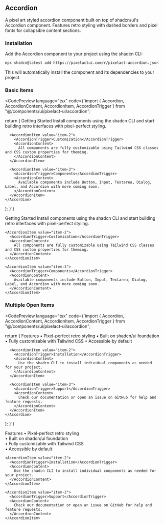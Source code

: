 
## Accordion

A pixel art styled accordion component built on top of shadcn/ui's Accordion component. Features retro styling with dashed borders and pixel fonts for collapsible content sections.

### Installation

Add the Accordion component to your project using the shadcn CLI:

```bash
npx shadcn@latest add https://pixelactui.com/r/pixelact-accordion.json
```

This will automatically install the component and its dependencies to your project.

### Basic Items

<CodePreview 
  language="tsx"
  code={`import { Accordion, AccordionContent, AccordionItem, AccordionTrigger } from "@/components/ui/pixelact-ui/accordion";

  return (
    <Accordion type="single" collapsible>
      <AccordionItem value="item-1">
        <AccordionTrigger>Getting Started</AccordionTrigger>
        <AccordionContent>
          Install components using the shadcn CLI and start building retro interfaces with pixel-perfect styling.
        </AccordionContent>
      </AccordionItem>
      
      <AccordionItem value="item-2">
        <AccordionTrigger>Customization</AccordionTrigger>
        <AccordionContent>
          All components are fully customizable using Tailwind CSS classes and CSS custom properties for theming.
        </AccordionContent>
      </AccordionItem>
      
      <AccordionItem value="item-3">
        <AccordionTrigger>Components</AccordionTrigger>
        <AccordionContent>
          Available components include Button, Input, Textarea, Dialog, Label, and Accordion with more coming soon.
        </AccordionContent>
      </AccordionItem>
    </Accordion>
  );
}`}
>
  <Accordion type="single" className="w-full md:mx-16" collapsible>
    <AccordionItem value="item-1">
      <AccordionTrigger>Getting Started</AccordionTrigger>
      <AccordionContent>
        Install components using the shadcn CLI and start building retro interfaces with pixel-perfect styling.
      </AccordionContent>
    </AccordionItem>
    
    <AccordionItem value="item-2">
      <AccordionTrigger>Customization</AccordionTrigger>
      <AccordionContent>
        All components are fully customizable using Tailwind CSS classes and CSS custom properties for theming.
      </AccordionContent>
    </AccordionItem>
    
    <AccordionItem value="item-3">
      <AccordionTrigger>Components</AccordionTrigger>
      <AccordionContent>
        Available components include Button, Input, Textarea, Dialog, Label, and Accordion with more coming soon.
      </AccordionContent>
    </AccordionItem>
  </Accordion>
</CodePreview>

### Multiple Open Items

<CodePreview 
  language="tsx"
  code={`import { Accordion, AccordionContent, AccordionItem, AccordionTrigger } from "@/components/ui/pixelact-ui/accordion";

  return (
    <Accordion type="multiple">
      <AccordionItem value="item-1">
        <AccordionTrigger>Features</AccordionTrigger>
        <AccordionContent>
          • Pixel-perfect retro styling
          • Built on shadcn/ui foundation
          • Fully customizable with Tailwind CSS
          • Accessible by default
        </AccordionContent>
      </AccordionItem>
      
      <AccordionItem value="item-2">
        <AccordionTrigger>Installation</AccordionTrigger>
        <AccordionContent>
          Use the shadcn CLI to install individual components as needed for your project.
        </AccordionContent>
      </AccordionItem>
      
      <AccordionItem value="item-3">
        <AccordionTrigger>Support</AccordionTrigger>
        <AccordionContent>
          Check our documentation or open an issue on GitHub for help and feature requests.
        </AccordionContent>
      </AccordionItem>
    </Accordion>
  );
}`}
>
  <Accordion type="multiple" className="w-full md:mx-16">
    <AccordionItem value="item-1">
      <AccordionTrigger>Features</AccordionTrigger>
      <AccordionContent>
        • Pixel-perfect retro styling<br/>
        • Built on shadcn/ui foundation<br/>
        • Fully customizable with Tailwind CSS<br/>
        • Accessible by default
      </AccordionContent>
    </AccordionItem>
    
    <AccordionItem value="item-2">
      <AccordionTrigger>Installation</AccordionTrigger>
      <AccordionContent>
        Use the shadcn CLI to install individual components as needed for your project.
      </AccordionContent>
    </AccordionItem>
    
    <AccordionItem value="item-3">
      <AccordionTrigger>Support</AccordionTrigger>
      <AccordionContent>
        Check our documentation or open an issue on GitHub for help and feature requests.
      </AccordionContent>
    </AccordionItem>
  </Accordion>
</CodePreview>
